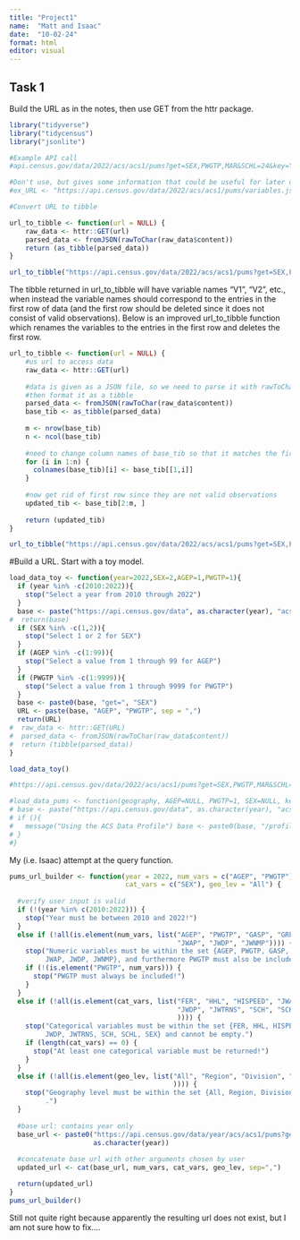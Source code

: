 ```yaml
---
title: "Project1"
name:  "Matt and Isaac"
date:  "10-02-24"
format: html
editor: visual
---
```


## Task 1

Build the URL as in the notes, then use GET from the httr package.

```r
library("tidyverse")
library("tidycensus")
library("jsonlite")

#Example API call
#api.census.gov/data/2022/acs/acs1/pums?get=SEX,PWGTP,MAR&SCHL=24&key=YOUR_KEY

#Don't use, but gives some information that could be useful for later development
#ex_URL <- "https://api.census.gov/data/2022/acs/acs1/pums/variables.json"

#Convert URL to tibble

url_to_tibble <- function(url = NULL) {
    raw_data <- httr::GET(url)
    parsed_data <- fromJSON(rawToChar(raw_data$content))
    return (as_tibble(parsed_data))
}

url_to_tibble("https://api.census.gov/data/2022/acs/acs1/pums?get=SEX,PWGTP,MAR&SCHL=24")

```

The tibble returned in url_to_tibble will have variable names "V1", "V2", etc., when instead the variable names should correspond to the entries in the 
first row of data (and the first row should be deleted since it does not consist of valid observations). Below is an improved url_to_tibble function which renames the variables to the entries in the first row and deletes the first row. 

```r
url_to_tibble <- function(url = NULL) {
    #us url to access data
    raw_data <- httr::GET(url)
    
    #data is given as a JSON file, so we need to parse it with rawToChar
    #then format it as a tibble
    parsed_data <- fromJSON(rawToChar(raw_data$content))
    base_tib <- as_tibble(parsed_data)
    
    m <- nrow(base_tib)
    n <- ncol(base_tib)
    
    #need to change column names of base_tib so that it matches the first row
    for (i in 1:n) {
      colnames(base_tib)[i] <- base_tib[[1,i]]
    }
    
    #now get rid of first row since they are not valid observations
    updated_tib <- base_tib[2:m, ]
    
    return (updated_tib)
}

url_to_tibble("https://api.census.gov/data/2022/acs/acs1/pums?get=SEX,PWGTP,MAR&SCHL=24")
```





#Build a URL.  Start with a toy model.

```r
load_data_toy <- function(year=2022,SEX=2,AGEP=1,PWGTP=1){
  if (year %in% -c(2010:2022)){
    stop("Select a year from 2010 through 2022")
  }
  base <- paste("https://api.census.gov/data", as.character(year), "acs", "acs1", "pums?", sep = "/")
#  return(base)
  if (SEX %in% -c(1,2)){
    stop("Select 1 or 2 for SEX")
  }
  if (AGEP %in% -c(1:99)){
    stop("Select a value from 1 through 99 for AGEP")
  }
  if (PWGTP %in% -c(1:9999)){
    stop("Select a value from 1 through 9999 for PWGTP")
  }
  base <- paste0(base, "get=", "SEX")
  URL <- paste(base, "AGEP", "PWGTP", sep = ",")
  return(URL)
#  raw_data <- httr::GET(URL)
#  parsed_data <- fromJSON(rawToChar(raw_data$content))
#  return (tibble(parsed_data))
}

load_data_toy()
```



```r
#https://api.census.gov/data/2022/acs/acs1/pums?get=SEX,PWGTP,MAR&SCHL=24

#load_data_pums <- function(geography, AGEP=NULL, PWGTP=1, SEX=NULL, key, year = 2022, show_call = FALSE) {
# base <- paste("https://api.census.gov/data", as.character(year), "acs", "acs1", "pums?", sep = "/")
# if (){ 
#   message("Using the ACS Data Profile") base <- paste0(base, "/profile") 
# }
#}
```

My (i.e. Isaac) attempt at the query function.

```r
pums_url_builder <- function(year = 2022, num_vars = c("AGEP", "PWGTP"),
                             cat_vars = c("SEX"), geo_lev = "All") {
  
  #verify user input is valid
  if (!(year %in% c(2010:2022))) {
    stop("Year must be between 2010 and 2022!")
  }
  else if (!all(is.element(num_vars, list("AGEP", "PWGTP", "GASP", "GRPIP", 
                                          "JWAP", "JWDP", "JWNMP")))) {
    stop("Numeric variables must be within the set {AGEP, PWGTP, GASP, GRPIP, 
         JWAP, JWDP, JWNMP}, and furthermore PWGTP must also be included.")
    if (!(is.element("PWGTP", num_vars))) {
      stop("PWGTP must always be included!")
    }
  }
  else if (!all(is.element(cat_vars, list("FER", "HHL", "HISPEED", "JWAP", 
                                          "JWDP", "JWTRNS", "SCH", "SCHL", "SEX"
                                          )))) {
    stop("Categorical variables must be within the set {FER, HHL, HISPEED, JWAP,
         JWDP, JWTRNS, SCH, SCHL, SEX} and cannot be empty.")
    if (length(cat_vars) == 0) {
      stop("At least one categorical variable must be returned!")
    }
  }
  else if (!all(is.element(geo_lev, list("All", "Region", "Division", "STATE"
                                         )))) {
    stop("Geography level must be within the set {All, Region, Division, State}
         .")
  }
  
  #base url: contains year only
  base_url <- paste0("https://api.census.gov/data/year/acs/acs1/pums?get=", 
                     as.character(year))
  
  #concatenate base url with other arguments chosen by user
  updated_url <- cat(base_url, num_vars, cat_vars, geo_lev, sep=",")

  return(updated_url)
}
pums_url_builder()
```
Still not quite right because apparently the resulting url does not exist, but I am not sure how to fix....

